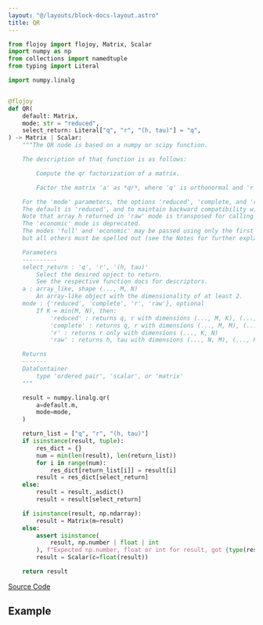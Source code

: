 ```yaml
---
layout: "@/layouts/block-docs-layout.astro"
title: QR
---
```



<PythonDocsDisplay docstring={docstring} />

```python
from flojoy import flojoy, Matrix, Scalar
import numpy as np
from collections import namedtuple
from typing import Literal

import numpy.linalg


@flojoy
def QR(
    default: Matrix,
    mode: str = "reduced",
    select_return: Literal["q", "r", "(h, tau)"] = "q",
) -> Matrix | Scalar:
    """The QR node is based on a numpy or scipy function.

    The description of that function is as follows:

        Compute the qr factorization of a matrix.

        Factor the matrix 'a' as *qr*, where 'q' is orthonormal and 'r' is upper-triangular.

    For the 'mode' parameters, the options 'reduced', 'complete, and 'raw' are new in numpy 1.8 (see the notes for more information).
    The default is 'reduced', and to maintain backward compatibility with earlier versions of numpy, both it and the old default 'full' can be omitted.
    Note that array h returned in 'raw' mode is transposed for calling Fortran.
    The 'economic' mode is deprecated.
    The modes 'full' and 'economic' may be passed using only the first letter for backwards compatibility,
    but all others must be spelled out (see the Notes for further explanation).

    Parameters
    ----------
    select_return : 'q', 'r', '(h, tau)'
        Select the desired opject to return.
        See the respective function docs for descriptors.
    a : array_like, shape (..., M, N)
        An array-like object with the dimensionality of at least 2.
    mode : {'reduced', 'complete', 'r', 'raw'}, optional
        If K = min(M, N), then:
            'reduced' : returns q, r with dimensions (..., M, K), (..., K, N) (default)
            'complete' : returns q, r with dimensions (..., M, M), (..., M, N)
            'r' : returns r only with dimensions (..., K, N)
            'raw' : returns h, tau with dimensions (..., N, M), (..., K,)

    Returns
    -------
    DataContainer
        type 'ordered pair', 'scalar', or 'matrix'
    """

    result = numpy.linalg.qr(
        a=default.m,
        mode=mode,
    )

    return_list = ["q", "r", "(h, tau)"]
    if isinstance(result, tuple):
        res_dict = {}
        num = min(len(result), len(return_list))
        for i in range(num):
            res_dict[return_list[i]] = result[i]
        result = res_dict[select_return]
    else:
        result = result._asdict()
        result = result[select_return]

    if isinstance(result, np.ndarray):
        result = Matrix(m=result)
    else:
        assert isinstance(
            result, np.number | float | int
        ), f"Expected np.number, float or int for result, got {type(result)}"
        result = Scalar(c=float(result))

    return result

```

[Source Code](https://github.com/flojoy-ai/blocks/blob/main/blocks/NUMPY/LINALG/QR/QR.py)

## Example
